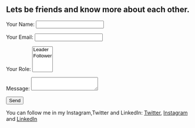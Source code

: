 ## Lets be friends and know more about each other.

<html>
<form name="contact" method="POST" data-netlify="true">
  <p>
    <label>Your Name: <input type="text" name="name" /></label>   
  </p>
  <p>
    <label>Your Email: <input type="email" name="email" /></label>
  </p>
  <p>
    <label>Your Role: <select name="role[]" multiple>
      <option value="leader">Leader</option>
      <option value="follower">Follower</option>
    </select></label>
  </p>
  <p>
    <label>Message: <textarea name="message"></textarea></label>
  </p>
  <p>
    <button type="submit">Send</button>
  </p>
</form>
</html>

You can follow me in my Instagram,Twitter and LinkedIn: [Twitter](https://twitter.com/AjalRc), [Instagram](https://www.instagram.com/ajalrc123/?hl=en) and [LinkedIn](https://www.linkedin.com/in/ajal-rc-43032a196/)

